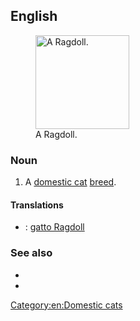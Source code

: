{{also|ragdoll}}
==English==
[[File:Ragdollparide2.jpg|thumb|right|150px|A Ragdoll.]]
===Noun===
{{en-noun}}

# A [[domestic cat]] [[breed]].

====Translations====
{{trans-top|cat breed}}
{{trans-mid}}
{{trans-bottom}}
{{checktrans-top}}
* {{ttbc|it}}: [[gatto Ragdoll]]

===See also===
* {{pedia|Ragdoll}}
* {{commonslite|Category:Ragdoll}}

[[Category:en:Domestic cats]]
